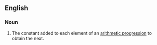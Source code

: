 ==English==

===Noun===
{{en-noun|sg=[[common]] [[difference]]}}

# {{analysis}} The constant added to each element of an [[arithmetic progression]] to obtain the next.